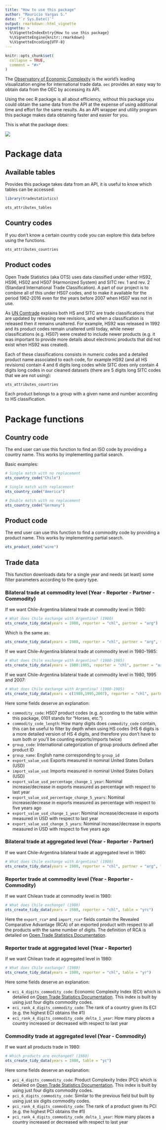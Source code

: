 ```yaml
---
title: "How to use this package"
author: "Mauricio Vargas S."
date: "`r Sys.Date()`"
output: rmarkdown::html_vignette
vignette: >
  %\VignetteIndexEntry{How to use this package}
  %\VignetteEngine{knitr::rmarkdown}
  %\VignetteEncoding{UTF-8}
---
```


```r
knitr::opts_chunk$set(
  collapse = TRUE,
  comment = "#>"
)
```

The [Observatory of Economic Complexity](https://atlas.media.mit.edu/en/) is the world's leading visualization engine for international trade data. `oec` provides an easy way to obtain data from the OEC by accessing its API.

Using the oec R package is all about efficiency, without this package you could obtain the same data from the API at the expense of using additional time and effort for the same results. As an API wrapper and utility program this package makes data obtaining faster and easier for you.

This is what the package does:

![](http://pacha.hk/oec/data-diagram.svg)

# Package data

## Available tables

Provides this package takes data from an API, it is useful to know which tables can be accessed:

```r
library(tradestatistics)

ots_attributes_tables
```

## Country codes

If you don't know a certain country code you can explore this data before using the functions.

```r
ots_attributes_countries
```

## Product codes

Open Trade Statistics (aka OTS) uses data classified under either HS92, HS96, HS02 and HS07 (Harmonized System) and SITC rev. 1 and rev. 2 (Standard International Trade Classification). A part of our project is to combine all of this under HS07 codes, and to make it available for the period 1962-2016 even for the years before 2007 when HS07 was not in use.

As [UN Comtrade](https://comtrade.un.org/db/mr/rfglossarylist.aspx) explains both HS and SITC are trade classifications that are updated by releasing new revisions, and when a classification is released then it remains unaltered. For example, HS92 was released in 1992 and its product codes remain unaltered until today, while newer classifications (e.g. HS07) were created to include newer products (e.g. it was important to provide more details about electronic products that did not exist when HS92 was created).

Each of these classifications consists in numeric codes and a detailed product name associated to each code, for example HS92 (and all HS revisions) contain 4 and 6 digits long codes while SITC does only contain 4 digits long codes in our cleaned datasets (there are 5 digits long SITC codes that we are not using):

```r
ots_attributes_countries
```

Each product belongs to a group with a given name and number according to HS classification.

# Package functions

## Country code

The end user can use this function to find an ISO code by providing a country name. This works by implementing partial search.

Basic examples:
```r
# Single match with no replacement
ots_country_code("Chile")

# Single match with replacement
ots_country_code("America")

# Double match with no replacement
ots_country_code("Germany")
```

## Product code

The end user can use this function to find a commodity code by providing a product name. This works by implementing partial search.

```r
ots_product_code("wine")
```

## Trade data

This function downloads data for a single year and needs (at least) some filter parameters according to the query type.
 
### Bilateral trade at commodity level (Year - Reporter - Partner - Commodity)

If we want Chile-Argentina bilateral trade at commodity level in 1980:
```r
# What does Chile exchange with Argentina? (1980)
ots_create_tidy_data(years = 1980, reporter = "chl", partner = "arg")
```
Which is the same as:
```r
ots_create_tidy_data(years = 1980, reporter = "chl", partner = "arg", table = "yrpc")
```

If we want Chile-Argentina bilateral trade at commodity level in 1980-1985:
```r
# What does Chile exchange with Argentina? (1980-1985)
ots_create_tidy_data(years = 1980:1985, reporter = "chl", partner = "arg")
```

If we want Chile-Argentina bilateral trade at commodity level in 1980, 1995 and 2007:
```r
# What does Chile exchange with Argentina? (1980-1985)
ots_create_tidy_data(years = c(1980,1995,2007), reporter = "chl", partner = "arg")
```

Here some fields deserve an explanation:

* `commodity_code`: HS07 product codes (e.g. according to the \code{products} table within this package, 0101 stands for "Horses, etc.")
* `commodity_code_length`: How many digits does `commodity_code` contain, this can be useful to filter by depth when using HS codes (HS 6 digits is a more detailed version of HS 4 digits, and therefore you don't have to sum both or you'll be counting exports/imports twice)
* `group_code`: International categorization of group products defined after product ID
* `group_name`: English name corresponding to `group_id`
* `export_value_usd`: Exports measured in nominal United States Dollars (USD)
* `import_value_usd`: Imports measured in nominal United States Dollars (USD)
* `export_value_usd_percentage_change_1_year`: Nominal increase/decrease in exports measured as percentage with respect to last year
* `export_value_usd_percentage_change_5_years`: Nominal increase/decrease in exports measured as percentage with respect to five years ago
* `export_value_usd_change_1_year`: Nominal increase/decrease in exports measured in USD with respect to last year
* `export_value_usd_change_5_years`: Nominal increase/decrease in exports measured in USD with respect to five years ago

### Bilateral trade at aggregated level (Year - Reporter - Partner)

If we want Chile-Argentina bilateral trade at aggregated level in 1980:
```r
# What does Chile exchange with Argentina? (1980)
ots_create_tidy_data(years = 1980, reporter = "chl", partner = "arg", table = "yrp")
```

### Reporter trade at commodity level (Year - Reporter - Commodity) 

If we want Chilean trade at commodity level in 1980:
```r
# What does Chile exchange? (1980)
ots_create_tidy_data(years = 1980, reporter = "chl", table = "yrc")
```

Here the `export_rca*` and `import_rca*` fields contain the Revealed Comparative Advantage (RCA) of an exported product with respect to all the products with the same number of digits. The definition of RCA is detailed on [Open Trade Statistics Documentation](https://tradestatistics.github.io/documentation/).

### Reporter trade at aggregated level (Year - Reporter)

If we want Chilean trade at aggregated level in 1980:
```r
# What does Chile exchange? (1980)
ots_create_tidy_data(years = 1980, reporter = "chl", table = "yr")
```

Here some fields deserve an explanation:

* `eci_4_digits_commodity_code`: Economic Complexity Index (ECI) which is detailed on [Open Trade Statistics Documentation](https://tradestatistics.github.io/documentation/). This index is built by using just four digits commodity codes.
* `eci_rank_4_digits_commodity_code`: The rank of a country given its ECI (e.g. the highest ECI obtains the #1)
* `eci_rank_4_digits_commodity_code_delta_1_year`: How many places a country increased or decreased with respect to last year

### Commodity trade at aggregated level (Year - Commodity)

If we want all products trade in 1980:
```r
# Which products are exchanged? (1980)
ots_create_tidy_data(years = 1980, table = "yc")
```

Here some fields deserve an explanation:

* `pci_4_digits_commodity_code`: Product Complexity Index (PCI) which is detailed on [Open Trade Statistics Documentation](https://tradestatistics.github.io/documentation/). This index is built by using just four digits commodity codes.
* `pci_6_digits_commodity_code`: Similar to the previous field but built by using just six digits commodity codes.
* `pci_rank_4_digits_commodity_code`: The rank of a product given its PCI (e.g. the highest PCI obtains the #1)
* `pci_rank_4_digits_commodity_code_delta_1_year`: How many places a country increased or decreased with respect to last year
